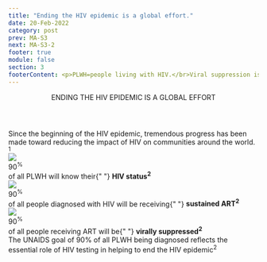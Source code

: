 ```yaml
---
title: "Ending the HIV epidemic is a global effort."
date: 20-Feb-2022
category: post
prev: MA-S3
next: MA-S3-2
footer: true
module: false
section: 3
footerContent: <p>PLWH=people living with HIV.</br>Viral suppression is defined as having less than 200 copies of HIV per milliliter of blood.<sup>3</sup></br></br><span class='font-bold'>References&#58; 1.</span> World Health Organization. Global health sector strategy on HIV, 2016-2021. Towards ending AIDS; 2016. June 18, 2016. Accessed May 19, 2022. https://www.paho.org/en/documents/global-health-sector-strategy-hiv-2016-2021-towards-ending-aids-2016 <span class='font-bold'>2</span>. UNAIDS. 90-90-90 An ambitious treatment target to help end the AIDS epidemic. October 2014. Accessed May 19, 2022. https://www.unaids.org/sites/default/files/media_asset/90-90-90_en.pdf <span class='font-bold'>3</span>. Centers for Disease Control and Prevention. HIV Treatment as Prevention. March 7, 2022. Accessed May 22, 2022. https://www.cdc.gov/hiv/risk/art/index.html</p>
---
```


<Header>
  <span className="text-red"> ENDING THE HIV EPIDEMIC </span> IS A GLOBAL EFFORT
</Header>

<div className="px-64">
  <SubHeader>
    Since the beginning of the HIV epidemic, tremendous progress has been made
    toward reducing the impact of HIV on communities around the world.
    <sup>1</sup>
  </SubHeader>
  <div className="mt-8 flex">
    <div className="w-4/12">
      <div className="relative text-center">
        <img src="/s3-1.svg" className="m-auto mb-6" />
        <div
          className="text-3.75rem font-bold font-serif text-ui-blue absolute top-1/2 left-1/2"
          style={{ transform: "translate(-45%, -35%)" }}
        >
          90<sup>%</sup>
        </div>
      </div>
      <div className="text-center text-ui-blue mt-6 font-sans text-1.5rem leading-9">
        of all PLWH will know their{" "}
        <b>
          HIV status<sup>2</sup>
        </b>
      </div>
    </div>
    <div className="w-4/12">
      <div className="relative text-center">
        <img src="/s3-1.svg" className="m-auto mb-6" />
        <div
          className="text-3.75rem font-bold font-serif text-ui-blue absolute top-1/2 left-1/2"
          style={{ transform: "translate(-45%, -35%)" }}
        >
          90<sup>%</sup>
        </div>
      </div>
      <div className="text-center text-ui-blue font-sans text-1.5rem leading-9">
        of all people diagnosed with HIV will be receiving{" "}
        <b>
          sustained ART<sup>2</sup>
        </b>
      </div>
    </div>
    <div className="w-4/12">
      <div className="relative text-center">
        <img src="/s3-1.svg" className="m-auto mb-6" />
        <div
          className="text-3.75rem font-bold font-serif text-ui-blue absolute top-1/2 left-1/2"
          style={{ transform: "translate(-45%, -35%)" }}
        >
          90<sup>%</sup>
        </div>
      </div>
      <div className="text-center text-ui-blue mt-6 font-sans text-1.5rem leading-9">
        of all people receiving ART will be{" "}
        <b>
          virally suppressed<sup>2</sup>
        </b>
      </div>
    </div>
  </div>
  <div className="text-center text-red font-sans text-1.5rem leading-9 mt-10 mb-7 font-medium w-full xl:w-[80%] mx-auto">
    The UNAIDS goal of 90% of all PLWH being diagnosed reflects the essential
    role of HIV testing in helping to end the HIV epidemic<sup>2</sup>
  </div>
</div>
